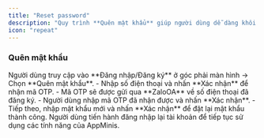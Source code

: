 ```yaml
---
title: "Reset password"
description: "Quy trình **Quên mật khẩu** giúp người dùng dễ dàng khôi phục lại tài khoản AppMinis khi không nhớ mật khẩu đăng nhập."
icon: "repeat"
---
```


### Quên mật khẩu

<AccordionGroup>
  <Accordion title="Bước 1: Chọn Quên mật khẩu" icon="lock" defaultOpen>
    Người dùng truy cập vào **Đăng nhập/Đăng ký** ở góc phải màn hình  
    → Chọn **Quên mật khẩu**.
  </Accordion>

  <Accordion title="Bước 2: Nhập số điện thoại & nhận OTP" icon="phone" defaultOpen>
    - Nhập số điện thoại và nhấn **Xác nhận** để nhận mã OTP.  
    - Mã OTP sẽ được gửi qua **ZaloOA** về số điện thoại đã đăng ký.
  </Accordion>

  <Accordion title="Bước 3: Nhập OTP & đặt lại mật khẩu" icon="shield-keyhole" defaultOpen>
    - Người dùng nhập mã OTP đã nhận được và nhấn **Xác nhận**.  
    - Tiếp theo, nhập mật khẩu mới và nhấn **Xác nhận** để đặt lại mật khẩu thành công.
  </Accordion>

  <Accordion title="Bước 4: Đăng nhập lại" icon="arrow-right-to-arc" defaultOpen>
    Người dùng tiến hành đăng nhập lại tài khoản để tiếp tục sử dụng các tính năng của AppMinis.
  </Accordion>
</AccordionGroup>

